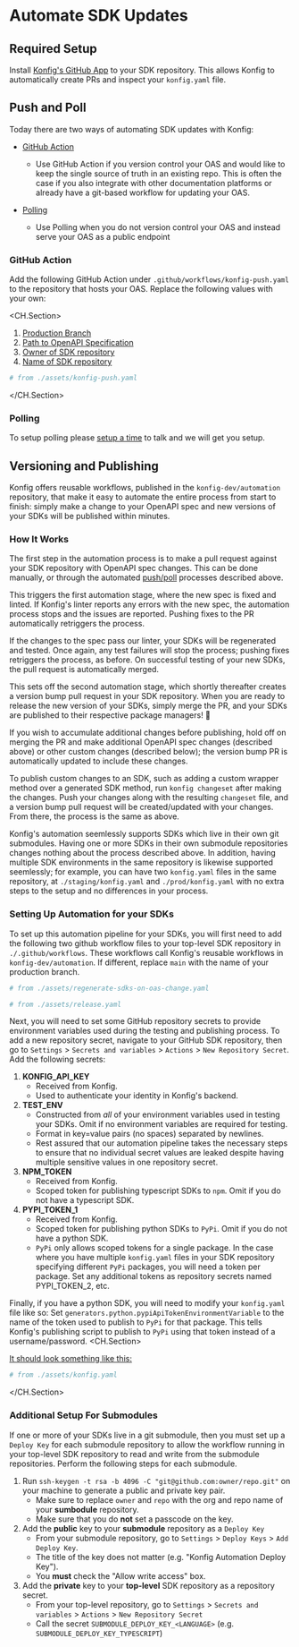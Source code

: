 
# Automate SDK Updates

## Required Setup

Install [Konfig's GitHub App](https://github.com/apps/konfig-bot) to your SDK
repository. This allows Konfig to automatically create PRs and inspect your
`konfig.yaml` file.

## Push and Poll

Today there are two ways of automating SDK updates with Konfig:

- [GitHub Action](automate-sdk-updates#github-action)

  - Use GitHub Action if you version control your OAS and would like
    to keep the single source of truth in an existing repo. This is often the case
    if you also integrate with other documentation platforms or already have a
    git-based workflow for updating your OAS.

- [Polling](automate-sdk-updates#polling)
  - Use Polling when you do not version control your OAS and instead serve your OAS as a public endpoint

### GitHub Action

Add the following GitHub Action under `.github/workflows/konfig-push.yaml` to
the repository that hosts your OAS. Replace the following values with your own:

<CH.Section>

1. [Production Branch](focus://5)
2. [Path to OpenAPI Specification](focus://22[29:37])
3. [Owner of SDK repository](focus://22[41:50])
4. [Name of SDK repository](focus://22[55:64])

```yaml .github/workflows/konfig-push.yaml
# from ./assets/konfig-push.yaml
```

</CH.Section>

### Polling

To setup polling please [setup a time](/schedule-demo) to talk and we will get you setup.

## Versioning and Publishing

Konfig offers reusable workflows, published in the `konfig-dev/automation` repository, that make it easy to automate
the entire process from start to finish: simply make a change to your OpenAPI spec and new versions of your SDKs will
be published within minutes.

### How It Works

The first step in the automation process is to make a pull request against your SDK repository with OpenAPI spec
changes. This can be done manually, or through the automated [push/poll](#push-and-poll) processes described above.

This triggers the first automation stage, where the new spec is fixed and linted. If Konfig's linter reports any errors
with the new spec, the automation process stops and the issues are reported. Pushing fixes to the PR automatically
retriggers the process.

If the changes to the spec pass our linter, your SDKs will be regenerated and tested. Once again, any test failures
will stop the process; pushing fixes retriggers the process, as before. On successful testing of your new SDKs,
the pull request is automatically merged.

This sets off the second automation stage, which shortly thereafter creates a version bump pull request in your SDK
repository. When you are ready to release the new version of your SDKs, simply merge the PR, and your SDKs are
published to their respective package managers! 🎉

If you wish to accumulate additional changes before publishing, hold off on merging the PR and make additional
OpenAPI spec changes (described above) or other custom changes (described below); the version bump PR is automatically
updated to include these changes.

To publish custom changes to an SDK, such as adding a custom wrapper method over a generated SDK method, run
`konfig changeset` after making the changes. Push your changes along with the resulting `changeset` file, and a
version bump pull request will be created/updated with your changes. From there, the process is the same as above.

Konfig's automation seemlessly supports SDKs which live in their own git submodules. Having one or more
SDKs in their own submodule repositories changes nothing about the process described above. In addition, having multiple
SDK environments in the same repository is likewise supported seemlessly; for example, you can have two `konfig.yaml`
files in the same repository, at `./staging/konfig.yaml` and `./prod/konfig.yaml` with no extra steps to the setup and
no differences in your process.

### Setting Up Automation for your SDKs

To set up this automation pipeline for your SDKs, you will first need to add the following two github workflow files
to your top-level SDK repository in `./.github/workflows`. These workflows call Konfig's reusable workflows in
`konfig-dev/automation`. If different, replace `main` with the name of your production branch.

```yaml .github/workflows/regenerate-sdks-on-oas-change.yaml
# from ./assets/regenerate-sdks-on-oas-change.yaml
```

```yaml .github/workflows/release.yaml
# from ./assets/release.yaml
```

Next, you will need to set some GitHub repository secrets to provide environment variables used during the testing
and publishing process. To add a new repository secret, navigate to your GitHub SDK repository, then go to
`Settings` > `Secrets and variables` > `Actions` > `New Repository Secret`. Add the following secrets:
1. **KONFIG_API_KEY**
    - Received from Konfig.
    - Used to authenticate your identity in Konfig's backend.
2. **TEST_ENV**
    - Constructed from *all* of your environment variables used in testing your SDKs. Omit if no environment variables
    are required for testing.
    - Format in key=value pairs (no spaces) separated by newlines.
    - Rest assured that our automation pipeline takes the necessary steps to ensure that no individual secret values are
    leaked despite having multiple sensitive values in one repository secret.
3. **NPM_TOKEN**
    - Received from Konfig.
    - Scoped token for publishing typescript SDKs to `npm`. Omit if you do not have a typescript SDK.
4. **PYPI_TOKEN_1**
    - Received from Konfig.
    - Scoped token for publishing python SDKs to `PyPi`. Omit if you do not have a python SDK.
    - `PyPi` only allows scoped tokens for a single package. In the case where you have multiple `konfig.yaml` files in
    your SDK repository specifying different `PyPi` packages, you will need a token per package. Set any additional
    tokens as repository secrets named PYPI_TOKEN_2, etc.

Finally, if you have a python SDK, you will need to modify your `konfig.yaml` file like so: Set
`generators.python.pypiApiTokenEnvironmentVariable` to the name of the token used to publish to `PyPi` for that
package. This tells Konfig's publishing script to publish to `PyPi` using that token instead of a username/password.
<CH.Section>

[It should look something like this:](focus://10)

```yaml konfig.yaml
# from ./assets/konfig.yaml
```

</CH.Section>

### Additional Setup For Submodules

If one or more of your SDKs live in a git submodule, then you must set up a `Deploy Key` for each submodule repository
to allow the workflow running in your top-level SDK repository to read and write from the submodule repositories.
Perform the following steps for each submodule.

1. Run `ssh-keygen -t rsa -b 4096 -C "git@github.com:owner/repo.git"` on your machine to generate a public and private
key pair.
    - Make sure to replace `owner` and `repo` with the org and repo name of your **sumbodule** repository.
    - Make sure that you do **not** set a passcode on the key.
2. Add the **public** key to your **submodule** repository as a `Deploy Key`
    - From your submodule repository, go to `Settings` > `Deploy Keys` > `Add Deploy Key`.
    - The title of the key does not matter (e.g. "Konfig Automation Deploy Key").
    - You **must** check the "Allow write access" box.
3. Add the **private** key to your **top-level** SDK repository as a repository secret.
    - From your top-level repository, go to `Settings` > `Secrets and variables` > `Actions` > `New Repository Secret`
    - Call the secret `SUBMODULE_DEPLOY_KEY_<LANGUAGE>` (e.g. `SUBMODULE_DEPLOY_KEY_TYPESCRIPT`)
